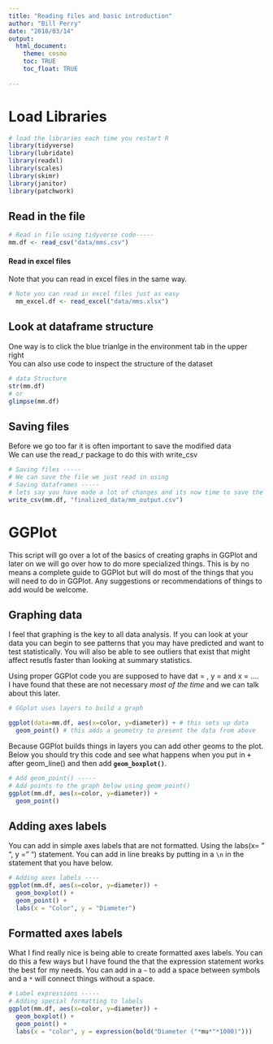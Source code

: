 ```yaml
---
title: "Reading files and basic introduction"
author: "Bill Perry"
date: "2018/03/14"
output:
  html_document:
    theme: cosmo
    toc: TRUE
    toc_float: TRUE
   
---
```


# Load Libraries    
```r
# load the libraries each time you restart R
library(tidyverse)
library(lubridate)
library(readxl)
library(scales)
library(skimr)
library(janitor)
library(patchwork)
```


## Read in the file
```r
# Read in file using tidyverse code-----
mm.df <- read_csv("data/mms.csv")
```


#### Read in excel files
Note that you can read in excel files in the same way.
```r
# Note you can read in excel files just as easy
  mm_excel.df <- read_excel("data/mms.xlsx")
```


## Look at dataframe structure    
One way is to click the blue trianlge in the environment tab in the upper right     
You can also use code to inspect the structure of the dataset
```r
# data Structure
str(mm.df)
# or
glimpse(mm.df)
```


## Saving files     
Before we go too far it is often important to save the modified data    
We can use the read_r package to do this with write_csv
```r
# Saving files -----
# We can save the file we just read in using 
# Saving dataframes -----
# lets say you have made a lot of changes and its now time to save the dataframe
write_csv(mm.df, "finalized_data/mm_output.csv")
```



# GGPlot    
This script will go over a lot of the basics of creating graphs in GGPlot and later on we will go over how to do more specialized things. This is by no means a complete guide to GGPlot but will do most of the things that you will need to do in GGPlot. Any suggestions or recommendations of things to add would be welcome.    

## Graphing data 
I feel that graphing is the key to all data analysis. If you can look at your data you can begin to see patterns that you may have predicted and want to test statistically. You will also be able to see outliers that exist that might affect resutls faster than looking at summary statistics.     
     
Using proper GGPlot code you are supposed to have  dat = , y = and x = ....      
I have found that these are not necessary *most of the time* and we can talk about this later.   

```r
# GGplot uses layers to build a graph

ggplot(data=mm.df, aes(x=color, y=diameter)) + # this sets up data 
  geom_point() # this adds a geometry to present the data from above
```


Because GGPlot builds things in layers you can add other geoms to the plot. Below you should try this code and see what happens when you put in  **`+ `** after geom_line() and then add **`geom_boxplot()`**.    
```r
# Add geom_point() -----
# Add points to the graph below using geom_point()
ggplot(mm.df, aes(x=color, y=diameter)) +
  geom_point() 	

```

 
## Adding axes labels    
You can add in simple axes labels that are not formatted. Using the labs(x= " ", y = " ") statement.  You can add in line breaks by putting in a `\n`  in the statement that you have below.    

```r
# Adding axes labels ----
ggplot(mm.df, aes(x=color, y=diameter)) +
  geom_boxplot() +
  geom_point() +
  labs(x = "Color", y = "Diameter")

```


## Formatted axes labels      
What I find really nice is being able to create formatted axes labels. You can do this a few ways but I have found the that the expression statement works the best for my needs. You can add in a `~` to add a space between symbols and a `*` will connect things without a space. 

```r
# Label expressions -----
# Adding special formatting to labels
ggplot(mm.df, aes(x=color, y=diameter)) +
  geom_boxplot() +
  geom_point() +
  labs(x = "color", y = expression(bold("Diameter ("*mu*"*1000)")))

```




   
   

<!-- Global Site Tag (gtag.js) - Google Analytics -->
<script async src="https://www.googletagmanager.com/gtag/js?id=UA-88373117-4"></script>
<script>
  window.dataLayer = window.dataLayer || [];
  function gtag(){dataLayer.push(arguments)};
  gtag('js', new Date());

  gtag('config', 'UA-88373117-4');
</script>
